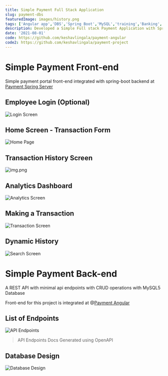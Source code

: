 ```yaml
---
title: Simple Payment Full Stack Application
slug: payment-dbs
featuredImage: images/history.png
tags: ['Angular app','DBS','Spring Boot','MySQL','training','Banking','REST API','Java Application','Google Material Design','Keshav Lingala','Keshav Reddy','Keshav Reddy Lingala','Lingala Keshav Reddy','Keshav']
description: Developed a Simple Full stack Payment Application with Spring Boot REST API, MariaDB, Angular 11 as Front-End
date: '2021-08-01'
code: https://github.com/keshavlingala/payment-angular
code2: https://github.com/keshavlingala/payment-project
---
```



# Simple Payment Front-end

Simple payment portal front-end integrated with spring-boot
backend at  [Payment Spring Server](https://github.com/keshavlingala/payment-project)

## Employee Login (Optional)

![Login Screen](images/login.png)

## Home Screen - Transaction Form

![Home Page](images/home.png)

## Transaction History Screen

![img.png](images/history.png)

## Analytics Dashboard

<img src="/gifs/analytics.gif" alt='Analytics Screen'/>

## Making a Transaction

<img src="/gifs/transaction.gif" alt='Transaction Screen'/>

## Dynamic History

<img src="/gifs/dynamicSearch.gif" alt='Search Screen'/>

# Simple Payment Back-end

A REST API with minimal api endpoints with CRUD operations with MySQL5 Database

Front-end for this project is integrated at @[Payment Angular](https://github.com/keshavlingala/payment-angular)

## List of Endpoints

<img src="/gifs/api-endpoints.gif" alt='API Endpoints'/>

> API Endpoints Docs Generated using OpenAPI


## Database Design

![Database Design](images/DB-Design.png)



